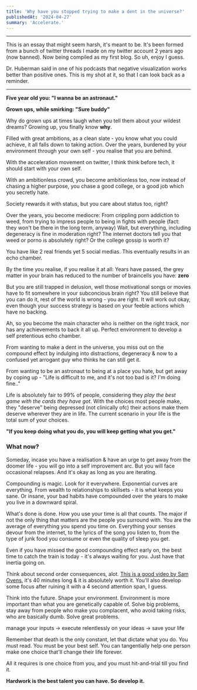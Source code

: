 ```yaml
---
title: 'Why have you stopped trying to make a dent in the universe?'
publishedAt: '2024-04-27'
summary: 'Accelerate.'
---
```

---
This is an essay that might seem harsh, it's meant to be. It's been formed from a bunch of twitter threads I made on my twitter account 2 years ago (now banned). Now being compiled as my first blog. So uh, enjoy I guess.

Dr. Huberman said in one of his podcasts that negative visualization works better than positive ones. This is my shot at it, so that I can look back as a reminder.

---

**Five year old you: "I wanna be an astronaut."**

**Grown ups, while smirking: "Sure buddy"**

Why do grown ups at times laugh when you tell them about your wildest dreams? Growing up, you finally know **why**. 

Filled with great ambitions, as a clean slate - you know what you could achieve, it all falls down to taking action. Over the years, burdened by your environment through your own self - you realise
that you are behind. 

With the acceleration movement on twitter, I think think before tech, it should start with your own self.

With an ambitionless crowd, you become ambitionless too, now instead of chasing a higher purpose, you chase a good college, or a good job which you secretly hate. 

Society rewards it with status, but you care about status too, right? 

Over the years, you become mediocre: From crippling porn addiction to weed, from trying to impress people to being in fights with people (fact: they won't be there in the long term, anyway)
Wait, but everything, including degeneracy is fine in moderation right? The internet doctors tell you that weed or porno is absolutely right? Or the college gossip is worth it? 

You have like 2 real friends yet 5 social medias. This eventually results in an echo chamber.

By the time you realise, if you realise it at all:
Years have passed, the grey matter in your brain has reduced to the number of braincells you have: **zero**

But you are still trapped in delusion, well those motivational songs or movies have to fit somewhere in your subconcious brain right? You still believe that you can do it, rest of the world is wrong - you are right.
It will work out okay, even though your success strategy is based on your feeble actions which have no backing. 

Ah, so you become the main character who is neither on the right track, nor has any achievements to back it all up. Perfect environment to develop a self pretentious echo chamber.

From wanting to make a dent in the universe, you miss out on the compound effect by indulging into distractions, degeneracy & now to a confused yet arrogant guy who thinks he can still get it. 

From wanting to be an astronaut to being at a place you hate, but get away by coping up - "Life is difficult to me, and it's not too bad is it? I'm doing fine.."

Life is absolutely fair to 99% of people, considering they *play the best game with the cards they have got*. With the choices most people make, they "deserve" being depressed (not clinically ofc) their actions make them deserve wherever they are in life. The current scenario in your life is the total sum of your choices.

**"If you keep doing what you do, you will keep getting what you get."**

### What now?

Someday, incase you have a realisation & have an urge to get away from the doomer life - you will go into a self improvement arc. But you will face occasional relapses. And it's okay as long as you are iterating. 

Compounding is magic. Look for it everywhere. Exponential curves are everything. From wealth to relationships to skillsets - it is what keeps you sane. Or insane, your bad habits have compounded over the years to make you live in a downward spiral. 

What's done is done. How you use your time is all that counts. The major if not the only thing that matters are the people you surround with. You are the average of everything you spend you time on. Everything your senses devour from the internet, to the lyrics of the song you listen to, from the type of junk food you consume or even the quality of sleep you get. 

Even if you have missed the good compounding effect early on, the best time to catch the train is today - it's always waiting for you. Just have that inertia going on.

Think about second order consequences, alot. [This is a good video by Sam Ovens](https://youtu.be/71ZBVyCG_YU?si=4Tckvvx2ENePcT3N), it's 40 minutes long & it is absolutely worth it. You'll also develop some focus after ruining it with a 4 second attention span, I guess.

Think into the future. Shape your environment. Environment is more important than what you are genetically capable of. Solve big problems, stay away from people who make you complacent, who avoid taking risks, who are basically dumb. Solve great problems.

manage your inputs -> execute relentlessly on your ideas -> save your life

Remember that death is the only constant, let that dictate what you do. You must read. You must be your best self. You can tangentially help one person make one choice that'll change their life forever. 

All it requires is one choice from you, and you must hit-and-trial till you find it.

**Hardwork is the best talent you can have. So develop it.**